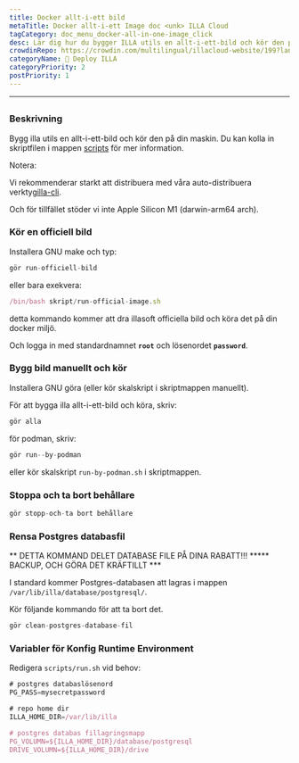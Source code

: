 ```yaml
---
title: Docker allt-i-ett bild
metaTitle: Docker allt-i-ett Image doc <unk> ILLA Cloud
tagCategory: doc_menu_docker-all-in-one-image_click
desc: Lär dig hur du bygger ILLA utils en allt-i-ett-bild och kör den på din maskin.
crowdinRepo: https://crowdin.com/multilingual/illacloud-website/199?languages=sv&filter=basic&value=0
categoryName: 👷 Deploy ILLA
categoryPriority: 2
postPriority: 1
---
```


* * *

## <h2 hidden>Docker allt-i-ett-bild</h2>

### Beskrivning

Bygg illa utils en allt-i-ett-bild och kör den på din maskin. Du kan kolla in skriptfilen i mappen [scripts](https://github.com/illacloud/deploy-illa-manually/blob/main/docker/scripts) för mer information.

Notera:

Vi rekommenderar starkt att distribuera med våra auto-distribuera verktyg[illa-cli](https://github.com/illacloud/illa).

Och för tillfället stöder vi inte Apple Silicon M1 (darwin-arm64 arch).

### Kör en officiell bild

Installera GNU make och typ:

```jsx
gör run-officiell-bild
```

eller bara exekvera:

```jsx
/bin/bash skript/run-official-image.sh
```

detta kommando kommer att dra illasoft officiella bild och köra det på din docker miljö.

Och logga in med standardnamnet **`root`** och lösenordet **`password`**.

### Bygg bild manuellt och kör

Installera GNU göra (eller kör skalskript i skriptmappen manuellt).

För att bygga illa allt-i-ett-bild och köra, skriv:

```jsx
gör alla
```

för podman, skriv:

```jsx
gör run--by-podman
```

eller kör skalskript `run-by-podman.sh` i skriptmappen.

### Stoppa och ta bort behållare

```jsx
gör stopp-och-ta bort behållare
```

### Rensa Postgres databasfil

** DETTA KOMMAND DELET DATABASE FILE PÅ DINA RABATT!!! \*\*\*** BACKUP, OCH GÖRA DET KRÄFTILLT \*\*\*

I standard kommer Postgres-databasen att lagras i mappen `/var/lib/illa/database/postgresql/`.

Kör följande kommando för att ta bort det.

```jsx
gör clean-postgres-database-fil
```

### Variabler för Konfig Runtime Environment

Redigera `scripts/run.sh` vid behov:

```jsx
# postgres databaslösenord
PG_PASS=mysecretpassword

# repo home dir
ILLA_HOME_DIR=/var/lib/illa

# postgres databas fillagringsmapp
PG_VOLUMN=${ILLA_HOME_DIR}/database/postgresql
DRIVE_VOLUMN=${ILLA_HOME_DIR}/drive
```
